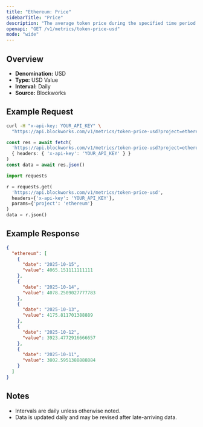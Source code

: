 ```yaml
---
title: "Ethereum: Price"
sidebarTitle: "Price"
description: "The average token price during the specified time period for the native asset of that chain."
openapi: "GET /v1/metrics/token-price-usd"
mode: "wide"
---
```


## Overview

- **Denomination:** USD
- **Type:** USD Value
- **Interval:** Daily
- **Source:** Blockworks

## Example Request

<CodeGroup>

```bash cURL
curl -H "x-api-key: YOUR_API_KEY" \
  "https://api.blockworks.com/v1/metrics/token-price-usd?project=ethereum"
```

```typescript TypeScript
const res = await fetch(
  'https://api.blockworks.com/v1/metrics/token-price-usd?project=ethereum',
  { headers: { 'x-api-key': 'YOUR_API_KEY' } }
)
const data = await res.json()
```

```python Python
import requests

r = requests.get(
  'https://api.blockworks.com/v1/metrics/token-price-usd',
  headers={'x-api-key': 'YOUR_API_KEY'},
  params={'project': 'ethereum'}
)
data = r.json()
```

</CodeGroup>

## Example Response

```json
{
  "ethereum": [
    {
      "date": "2025-10-15",
      "value": 4065.151111111111
    },
    {
      "date": "2025-10-14",
      "value": 4078.2509027777783
    },
    {
      "date": "2025-10-13",
      "value": 4175.811701388889
    },
    {
      "date": "2025-10-12",
      "value": 3923.4772916666657
    },
    {
      "date": "2025-10-11",
      "value": 3802.5951388888884
    }
  ]
}
```

## Notes
- Intervals are daily unless otherwise noted.
- Data is updated daily and may be revised after late-arriving data.